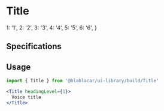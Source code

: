 


<Meta title="Text|Title" />

# **Title**

  1: '1',
  2: '2',
  3: '3',
  4: '4',
  5: '5',
  6: '6',
}

<Preview>
  <Story name="Default">
    <BaseSection>
        <Title headingLevel={select('Heading', optionHeading, '1')}>
          {text('Title', 'Voice title')}
        </Title>
    </BaseSection>
  </Story>
</Preview>

## Specifications

## Usage

```jsx
import { Title } from '@blablacar/ui-library/build/Title'

<Title headingLevel={1}>
  Voice title
</Title>
```

<Props of={Title} />
